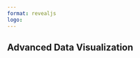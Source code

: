 ```yaml
---
format: revealjs
logo: 
---
```


## Advanced Data Visualization {background-image="../../assets/images/precourse/data_viz_adv_2.jpeg"}